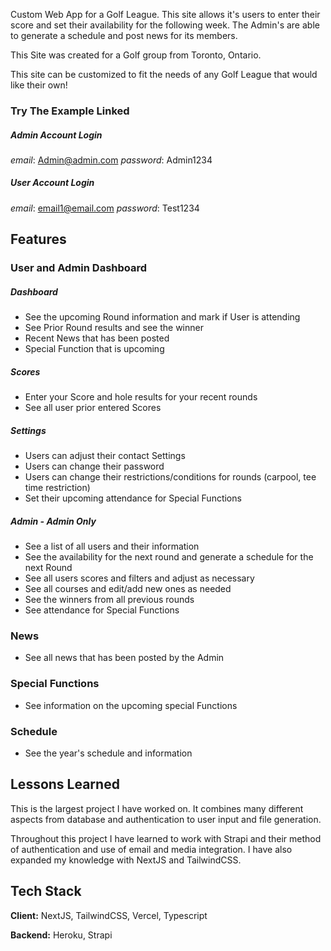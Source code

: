 Custom Web App for a Golf League. This site allows it's users to enter their score and set their availability for the following week. The Admin's are able to generate a schedule and post news for its members.

This Site was created for a Golf group from Toronto, Ontario.

This site can be customized to fit the needs of any Golf League that would like their own!

### Try The Example Linked

##### Admin Account Login

_email_: Admin@admin.com
_password_: Admin1234

##### User Account Login

_email_: email1@email.com
_password_: Test1234

## Features

### User and Admin Dashboard

##### Dashboard

- See the upcoming Round information and mark if User is attending
- See Prior Round results and see the winner
- Recent News that has been posted
- Special Function that is upcoming

##### Scores

- Enter your Score and hole results for your recent rounds
- See all user prior entered Scores

##### Settings

- Users can adjust their contact Settings
- Users can change their password
- Users can change their restrictions/conditions for rounds (carpool, tee time restriction)
- Set their upcoming attendance for Special Functions

##### Admin - Admin Only

- See a list of all users and their information
- See the availability for the next round and generate a schedule for the next Round
- See all users scores and filters and adjust as necessary
- See all courses and edit/add new ones as needed
- See the winners from all previous rounds
- See attendance for Special Functions

### News

- See all news that has been posted by the Admin

### Special Functions

- See information on the upcoming special Functions

### Schedule

- See the year's schedule and information

## Lessons Learned

This is the largest project I have worked on. It combines many different aspects from database and authentication to user input and file generation.

Throughout this project I have learned to work with Strapi and their method of authentication and use of email and media integration. I have also expanded my knowledge with NextJS and TailwindCSS.

## Tech Stack

**Client:** NextJS, TailwindCSS, Vercel, Typescript

**Backend:** Heroku, Strapi
